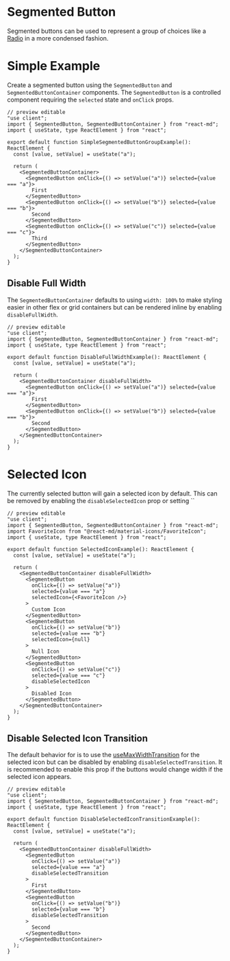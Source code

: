 # Segmented Button

Segmented buttons can be used to represent a group of choices like a
[Radio](/components/radio) in a more condensed fashion.

# Simple Example

Create a segmented button using the `SegmentedButton` and
`SegmentedButtonContainer` components. The `SegmentedButton` is a controlled
component requiring the `selected` state and `onClick` props.

```tsx
// preview editable
"use client";
import { SegmentedButton, SegmentedButtonContainer } from "react-md";
import { useState, type ReactElement } from "react";

export default function SimpleSegmentedButtonGroupExample(): ReactElement {
  const [value, setValue] = useState("a");

  return (
    <SegmentedButtonContainer>
      <SegmentedButton onClick={() => setValue("a")} selected={value === "a"}>
        First
      </SegmentedButton>
      <SegmentedButton onClick={() => setValue("b")} selected={value === "b"}>
        Second
      </SegmentedButton>
      <SegmentedButton onClick={() => setValue("c")} selected={value === "c"}>
        Third
      </SegmentedButton>
    </SegmentedButtonContainer>
  );
}
```

## Disable Full Width

The `SegmentedButtonContainer` defaults to using `width: 100%` to make styling
easier in other flex or grid containers but can be rendered inline by enabling
`disableFullWidth`.

```tsx
// preview editable
"use client";
import { SegmentedButton, SegmentedButtonContainer } from "react-md";
import { useState, type ReactElement } from "react";

export default function DisableFullWidthExample(): ReactElement {
  const [value, setValue] = useState("a");

  return (
    <SegmentedButtonContainer disableFullWidth>
      <SegmentedButton onClick={() => setValue("a")} selected={value === "a"}>
        First
      </SegmentedButton>
      <SegmentedButton onClick={() => setValue("b")} selected={value === "b"}>
        Second
      </SegmentedButton>
    </SegmentedButtonContainer>
  );
}
```

# Selected Icon

The currently selected button will gain a selected icon by default. This can be
removed by enabling the `disableSelectedIcon` prop or setting ``

```tsx
// preview editable
"use client";
import { SegmentedButton, SegmentedButtonContainer } from "react-md";
import FavoriteIcon from "@react-md/material-icons/FavoriteIcon";
import { useState, type ReactElement } from "react";

export default function SelectedIconExample(): ReactElement {
  const [value, setValue] = useState("a");

  return (
    <SegmentedButtonContainer disableFullWidth>
      <SegmentedButton
        onClick={() => setValue("a")}
        selected={value === "a"}
        selectedIcon={<FavoriteIcon />}
      >
        Custom Icon
      </SegmentedButton>
      <SegmentedButton
        onClick={() => setValue("b")}
        selected={value === "b"}
        selectedIcon={null}
      >
        Null Icon
      </SegmentedButton>
      <SegmentedButton
        onClick={() => setValue("c")}
        selected={value === "c"}
        disableSelectedIcon
      >
        Disabled Icon
      </SegmentedButton>
    </SegmentedButtonContainer>
  );
}
```

## Disable Selected Icon Transition

The default behavior for is to use the
[useMaxWidthTransition](/hooks/use-max-width-transition) for the selected icon
but can be disabled by enabling `disableSelectedTransition`. It is recommended
to enable this prop if the buttons would change width if the selected icon
appears.

```tsx
// preview editable
"use client";
import { SegmentedButton, SegmentedButtonContainer } from "react-md";
import { useState, type ReactElement } from "react";

export default function DisableSelectedIconTransitionExample(): ReactElement {
  const [value, setValue] = useState("a");

  return (
    <SegmentedButtonContainer disableFullWidth>
      <SegmentedButton
        onClick={() => setValue("a")}
        selected={value === "a"}
        disableSelectedTransition
      >
        First
      </SegmentedButton>
      <SegmentedButton
        onClick={() => setValue("b")}
        selected={value === "b"}
        disableSelectedTransition
      >
        Second
      </SegmentedButton>
    </SegmentedButtonContainer>
  );
}
```
